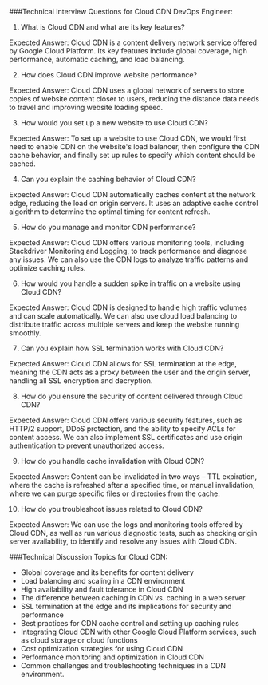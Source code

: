 

###Technical Interview Questions for Cloud CDN DevOps Engineer:

1. What is Cloud CDN and what are its key features?

Expected Answer: Cloud CDN is a content delivery network service offered by Google Cloud Platform. Its key features include global coverage, high performance, automatic caching, and load balancing.

2. How does Cloud CDN improve website performance?

Expected Answer: Cloud CDN uses a global network of servers to store copies of website content closer to users, reducing the distance data needs to travel and improving website loading speed.

3. How would you set up a new website to use Cloud CDN?

Expected Answer: To set up a website to use Cloud CDN, we would first need to enable CDN on the website's load balancer, then configure the CDN cache behavior, and finally set up rules to specify which content should be cached.

4. Can you explain the caching behavior of Cloud CDN?

Expected Answer: Cloud CDN automatically caches content at the network edge, reducing the load on origin servers. It uses an adaptive cache control algorithm to determine the optimal timing for content refresh.

5. How do you manage and monitor CDN performance?

Expected Answer: Cloud CDN offers various monitoring tools, including Stackdriver Monitoring and Logging, to track performance and diagnose any issues. We can also use the CDN logs to analyze traffic patterns and optimize caching rules.

6. How would you handle a sudden spike in traffic on a website using Cloud CDN?

Expected Answer: Cloud CDN is designed to handle high traffic volumes and can scale automatically. We can also use cloud load balancing to distribute traffic across multiple servers and keep the website running smoothly.

7. Can you explain how SSL termination works with Cloud CDN?

Expected Answer: Cloud CDN allows for SSL termination at the edge, meaning the CDN acts as a proxy between the user and the origin server, handling all SSL encryption and decryption.

8. How do you ensure the security of content delivered through Cloud CDN?

Expected Answer: Cloud CDN offers various security features, such as HTTP/2 support, DDoS protection, and the ability to specify ACLs for content access. We can also implement SSL certificates and use origin authentication to prevent unauthorized access.

9. How do you handle cache invalidation with Cloud CDN?

Expected Answer: Content can be invalidated in two ways – TTL expiration, where the cache is refreshed after a specified time, or manual invalidation, where we can purge specific files or directories from the cache.

10. How do you troubleshoot issues related to Cloud CDN?

Expected Answer: We can use the logs and monitoring tools offered by Cloud CDN, as well as run various diagnostic tests, such as checking origin server availability, to identify and resolve any issues with Cloud CDN.

###Technical Discussion Topics for Cloud CDN:

- Global coverage and its benefits for content delivery
- Load balancing and scaling in a CDN environment
- High availability and fault tolerance in Cloud CDN
- The difference between caching in CDN vs. caching in a web server
- SSL termination at the edge and its implications for security and performance
- Best practices for CDN cache control and setting up caching rules
- Integrating Cloud CDN with other Google Cloud Platform services, such as cloud storage or cloud functions
- Cost optimization strategies for using Cloud CDN
- Performance monitoring and optimization in Cloud CDN
- Common challenges and troubleshooting techniques in a CDN environment. 